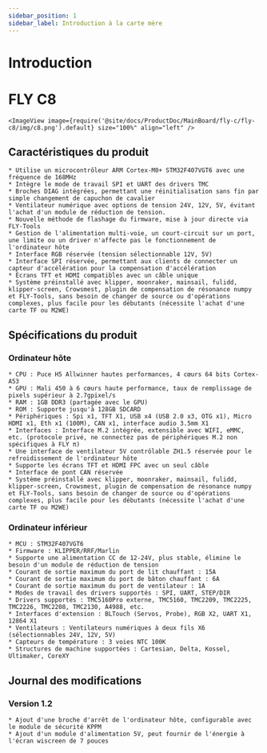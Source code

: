 ```yaml
---
sidebar_position: 1
sidebar_label: Introduction à la carte mère
---
```




# Introduction

# FLY C8


    <ImageView image={require('@site/docs/ProductDoc/MainBoard/fly-c/fly-c8/img/c8.png').default} size="100%" align="left" />

## Caractéristiques du produit

    * Utilise un microcontrôleur ARM Cortex-M0+ STM32F407VGT6 avec une fréquence de 168MHz
    * Intègre le mode de travail SPI et UART des drivers TMC
    * Broches DIAG intégrées, permettant une réinitialisation sans fin par simple changement de capuchon de cavalier
    * Ventilateur numérique avec options de tension 24V, 12V, 5V, évitant l'achat d'un module de réduction de tension.
    * Nouvelle méthode de flashage du firmware, mise à jour directe via FLY-Tools
    * Gestion de l'alimentation multi-voie, un court-circuit sur un port, une limite ou un driver n'affecte pas le fonctionnement de l'ordinateur hôte
    * Interface RGB réservée (tension sélectionnable 12V, 5V)
    * Interface SPI réservée, permettant aux clients de connecter un capteur d'accélération pour la compensation d'accélération
    * Écrans TFT et HDMI compatibles avec un câble unique
    * Système préinstallé avec klipper, moonraker, mainsail, fulidd, klipper-screen, Crowsmest, plugin de compensation de résonance numpy et FLY-Tools, sans besoin de changer de source ou d'opérations complexes, plus facile pour les débutants (nécessite l'achat d'une carte TF ou M2WE)

## Spécifications du produit

### Ordinateur hôte
    * CPU : Puce H5 Allwinner hautes performances, 4 cœurs 64 bits Cortex-A53
    * GPU : Mali 450 à 6 cœurs haute performance, taux de remplissage de pixels supérieur à 2.7gpixel/s
    * RAM : 1GB DDR3 (partagée avec le GPU)
    * ROM : Supporte jusqu'à 128GB SDCARD
    * Périphériques : Spi x1, TFT X1, USB x4 (USB 2.0 x3, OTG x1), Micro HDMI x1, Eth x1 (100M), CAN x1, interface audio 3.5mm X1
    * Interfaces : Interface M.2 intégrée, extensible avec WIFI, eMMC, etc. (protocole privé, ne connectez pas de périphériques M.2 non spécifiques à FLY π)
    * Une interface de ventilateur 5V contrôlable ZH1.5 réservée pour le refroidissement de l'ordinateur hôte
    * Supporte les écrans TFT et HDMI FPC avec un seul câble
    * Interface de pont CAN réservée
    * Système préinstallé avec klipper, moonraker, mainsail, fulidd, klipper-screen, Crowsmest, plugin de compensation de résonance numpy et FLY-Tools, sans besoin de changer de source ou d'opérations complexes, plus facile pour les débutants (nécessite l'achat d'une carte TF ou M2WE)

### Ordinateur inférieur

    * MCU : STM32F407VGT6
    * Firmware : KLIPPER/RRF/Marlin
    * Supporte une alimentation CC de 12-24V, plus stable, élimine le besoin d'un module de réduction de tension
    * Courant de sortie maximum du port de lit chauffant : 15A
    * Courant de sortie maximum du port de bâton chauffant : 6A
    * Courant de sortie maximum du port de ventilateur : 1A
    * Modes de travail des drivers supportés : SPI, UART, STEP/DIR
    * Drivers supportés : TMC5160Pro externe, TMC5160, TMC2209, TMC2225, TMC2226, TMC2208, TMC2130, A4988, etc.
    * Interfaces d'extension : BLTouch (Servos, Probe), RGB X2, UART X1, 12864 X1
    * Ventilateurs : Ventilateurs numériques à deux fils X6 (sélectionnables 24V, 12V, 5V)
    * Capteurs de température : 3 voies NTC 100K
    * Structures de machine supportées : Cartesian, Delta, Kossel, Ultimaker, CoreXY

## Journal des modifications

### Version 1.2

    * Ajout d'une broche d'arrêt de l'ordinateur hôte, configurable avec le module de sécurité KPPM
    * Ajout d'un module d'alimentation 5V, peut fournir de l'énergie à l'écran wiscreen de 7 pouces
